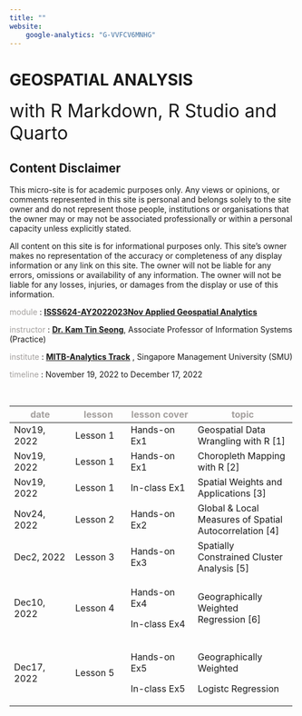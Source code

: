 ```yaml
---
title: ""
website: 
    google-analytics: "G-VVFCV6MNHG"
---
```


# **GEOSPATIAL ANALYSIS**

<font size = "6pt">with R Markdown, R Studio and Quarto</font>

::: {.callout-caution collapse="true"}
## Content Disclaimer

This micro-site is for academic purposes only. Any views or opinions, or comments represented in this site is personal and belongs solely to the site owner and do not represent those people, institutions or organisations that the owner may or may not be associated professionally or within a personal capacity unless explicitly stated.

All content on this site is for informational purposes only. This site's owner makes no representation of the accuracy or completeness of any display information or any link on this site. The owner will not be liable for any errors, omissions or availability of any information. The owner will not be liable for any losses, injuries, or damages from the display or use of this information.
:::

[module]{style="color:#a39f9d"} : [**ISSS624-AY2022023Nov Applied Geospatial Analytics**](https://isss624-ay2022-23nov.netlify.app/ "syllabus for this module")

[instructor]{style="color:#a39f9d"} : [**Dr. Kam Tin Seong**](https://www.smu.edu.sg/faculty/profile/9618/KAM-Tin-Seong), Associate Professor of Information Systems (Practice)

[institute]{style="color:#a39f9d"} : [**MITB-Analytics Track**](https://scis.smu.edu.sg/master-it-business/analytics-track/curriculum "MITB_analyticsTrack") , Singapore Management University (SMU)

[timeline]{style="color:#a39f9d"} : November 19, 2022 to December 17, 2022

<br>

+-----------------------------------+---------------------------------+---------------------------------------+----------------------------------------------------------+
| [**date**]{style="color:#a39f9d"} | [lesson]{style="color:#a39f9d"} | [lesson cover]{style="color:#a39f9d"} | [topic]{style="color:#a39f9d"}                           |
+===================================+=================================+=======================================+==========================================================+
| Nov19, 2022                       | Lesson 1                        | Hands-on Ex1                          | Geospatial Data Wrangling with R \[1\]                   |
+-----------------------------------+---------------------------------+---------------------------------------+----------------------------------------------------------+
| Nov19, 2022                       | Lesson 1                        | Hands-on Ex1                          | Choropleth Mapping with R \[2\]                          |
+-----------------------------------+---------------------------------+---------------------------------------+----------------------------------------------------------+
| Nov19, 2022                       | Lesson 1                        | In-class Ex1                          | Spatial Weights and Applications \[3\]                   |
+-----------------------------------+---------------------------------+---------------------------------------+----------------------------------------------------------+
| Nov24, 2022                       | Lesson 2                        | Hands-on Ex2                          | Global & Local Measures of Spatial Autocorrelation \[4\] |
+-----------------------------------+---------------------------------+---------------------------------------+----------------------------------------------------------+
| Dec2, 2022                        | Lesson 3                        | Hands-on Ex3                          | Spatially Constrained Cluster Analysis \[5\]             |
+-----------------------------------+---------------------------------+---------------------------------------+----------------------------------------------------------+
| Dec10, 2022                       | Lesson 4                        | Hands-on Ex4                          | Geographically Weighted Regression \[6\]                 |
|                                   |                                 |                                       |                                                          |
|                                   |                                 | In-class Ex4                          |                                                          |
+-----------------------------------+---------------------------------+---------------------------------------+----------------------------------------------------------+
| Dec17, 2022                       | Lesson 5                        | Hands-on Ex5                          | Geographically Weighted                                  |
|                                   |                                 |                                       |                                                          |
|                                   |                                 | In-class Ex5                          | Logistc Regression                                       |
+-----------------------------------+---------------------------------+---------------------------------------+----------------------------------------------------------+

